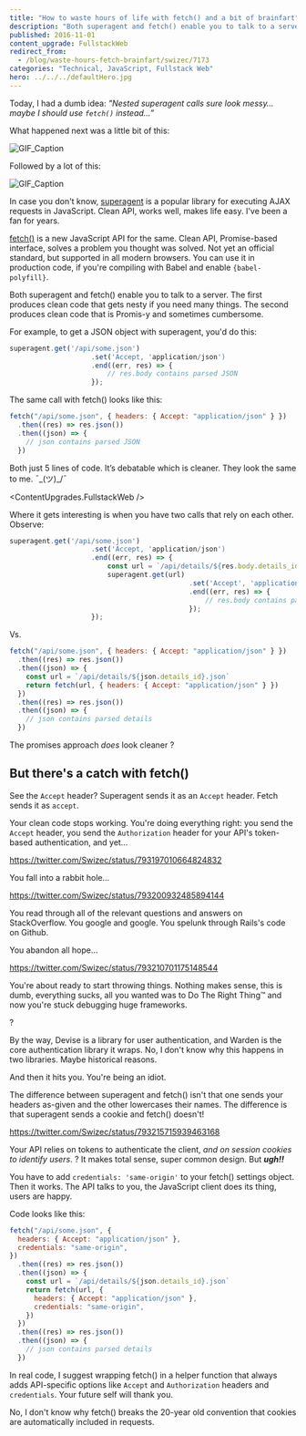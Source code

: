 ```yaml
---
title: "How to waste hours of life with fetch() and a bit of brainfart"
description: "Both superagent and fetch() enable you to talk to a server. The first produces clean code that gets nesty if you need many things. The second produces clean code that is Promis-y and sometimes cumbersome. The difference between superagent and fetch() isn't that one sends your headers as-given and the other lowercases their names. The difference is that superagent sends a cookie and fetch() doesn't!"
published: 2016-11-01
content_upgrade: FullstackWeb
redirect_from:
  - /blog/waste-hours-fetch-brainfart/swizec/7173
categories: "Technical, JavaScript, Fullstack Web"
hero: ../../../defaultHero.jpg
---
```



Today, I had a dumb idea: _"Nested superagent calls sure look messy… maybe I should use `fetch()` instead…”_

What happened next was a little bit of this:

![GIF_Caption](./img/media-Kh296M49Zr1Sg-giphy.gif)

Followed by a lot of this:

![GIF_Caption](./img/media-X83Y7r03T6uty-giphy.gif)

In case you don't know, [superagent](https://github.com/visionmedia/superagent) is a popular library for executing AJAX requests in JavaScript. Clean API, works well, makes life easy. I've been a fan for years.

[fetch()](https://developer.mozilla.org/en-US/docs/Web/API/Fetch_API) is a new JavaScript API for the same. Clean API, Promise-based interface, solves a problem you thought was solved. Not yet an official standard, but supported in all modern browsers. You can use it in production code, if you're compiling with Babel and enable `{babel-polyfill}`.

Both superagent and fetch() enable you to talk to a server. The first produces clean code that gets nesty if you need many things. The second produces clean code that is Promis-y and sometimes cumbersome.

For example, to get a JSON object with superagent, you'd do this:

```javascript
superagent.get('/api/some.json')
                    .set('Accept, 'application/json')
                    .end((err, res) => {
                        // res.body contains parsed JSON
                    });
```

The same call with fetch() looks like this:

```javascript
fetch("/api/some.json", { headers: { Accept: "application/json" } })
  .then((res) => res.json())
  .then((json) => {
    // json contains parsed JSON
  })
```

Both just 5 lines of code. It’s debatable which is cleaner. They look the same to me. ¯\_(ツ)\_/¯

<ContentUpgrades.FullstackWeb />

Where it gets interesting is when you have two calls that rely on each other. Observe:

```javascript
superagent.get('/api/some.json')
                    .set('Accept, 'application/json')
                    .end((err, res) => {
                        const url = `/api/details/${res.body.details_id}.json`;
                        superagent.get(url)
                                            .set('Accept', 'application/json')
                                            .end((err, res) => {
                                                // res.body contains parsed details
                                            });
                    });
```

Vs.

```javascript
fetch("/api/some.json", { headers: { Accept: "application/json" } })
  .then((res) => res.json())
  .then((json) => {
    const url = `/api/details/${json.details_id}.json`
    return fetch(url, { headers: { Accept: "application/json" } })
  })
  .then((res) => res.json())
  .then((json) => {
    // json contains parsed details
  })
```

The promises approach _does_ look cleaner ?

## But there's a catch with fetch()

See the `Accept` header? Superagent sends it as an `Accept` header. Fetch sends it as `accept`.

Your clean code stops working. You're doing everything right: you send the `Accept` header, you send the `Authorization` header for your API's token-based authentication, and yet…

https://twitter.com/Swizec/status/793197010664824832

You fall into a rabbit hole…

https://twitter.com/Swizec/status/793200932485894144

You read through all of the relevant questions and answers on StackOverflow. You google and google. You spelunk through Rails's code on Github.

You abandon all hope…

https://twitter.com/Swizec/status/793210701175148544

You're about ready to start throwing things. Nothing makes sense, this is dumb, everything sucks, all you wanted was to Do The Right Thing™ and now you're stuck debugging huge frameworks.

?

By the way, Devise is a library for user authentication, and Warden is the core authentication library it wraps. No, I don't know why this happens in two libraries. Maybe historical reasons.

And then it hits you. You're being an idiot.

The difference between superagent and fetch() isn't that one sends your headers as-given and the other lowercases their names. The difference is that superagent sends a cookie and fetch() doesn't!

https://twitter.com/Swizec/status/793215715939463168

Your API relies on tokens to authenticate the client, _and on session cookies to identify users_. ? It makes total sense, super common design. But **_ugh!!_**

You have to add `credentials: 'same-origin'` to your fetch() settings object. Then it works. The API talks to you, the JavaScript client does its thing, users are happy.

Code looks like this:

```javascript
fetch("/api/some.json", {
  headers: { Accept: "application/json" },
  credentials: "same-origin",
})
  .then((res) => res.json())
  .then((json) => {
    const url = `/api/details/${json.details_id}.json`
    return fetch(url, {
      headers: { Accept: "application/json" },
      credentials: "same-origin",
    })
  })
  .then((res) => res.json())
  .then((json) => {
    // json contains parsed details
  })
```

In real code, I suggest wrapping fetch() in a helper function that always adds API-specific options like `Accept` and `Authorization` headers and `credentials`. Your future self will thank you.

No, I don't know why fetch() breaks the 20-year old convention that cookies are automatically included in requests.